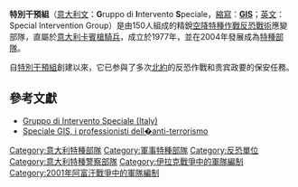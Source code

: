 {{multiple issues|
{{dead end|time=2014-05-19T01:30:31+00:00}}
{{unreferenced|time=2014-05-19T01:30:31+00:00}}
{{roughtranslation|time=2014-05-19T01:30:31+00:00}}
}}
{{NoteTA
|G1=Firearms
|G2=Military
|G3=長度單位
|G4=地區用語
|G5=地名
}}
{{About|意大利的一个特种部队|“'''GIS'''”的其他含义|GIS (消歧义)}}
{{Infobox law enforcement agency
|unit_name= 特別干預組
|image=[[Image:G.I.S._-_Gruppo_di_Intervento_Speciale_-_Stemma.png|200px]]
|caption= 特別干預組的官方徽章
|country= [[意大利|意大利]]
|type= [[特種部隊|特種部隊]]
|branch= [[卡賓槍騎兵|卡賓槍騎兵]]
|dates= 1977年—
|specialization= [[反恐|反恐]]、[[特種作戰|特種作戰]]
|command_structure=
|size=
|current_commander= {{en-link|Gianluca Feroce}}[[上校|上校]]
|garrison=
|ceremonial_chief=
|nickname= GIS, Teste di cuoio ("Leatherheads")
|motto=
|colors=
|march=
|mascot=
|battles=
|anniversaries=
|decorations=
}}
'''特別干預組'''（[[意大利文|意大利文]]：'''G'''ruppo di '''I'''ntervento '''S'''peciale，[[縮寫|縮寫]]：'''[[特別干預組|GIS]]'''；[[英文|英文]]：Special Intervention Group）是由150人組成的精銳[[空降部隊|空降]][[特種作戰|特種作戰]][[反恐|反恐]][[戰術|戰術]]應變部隊，直屬於[[意大利|意大利]][[卡賓槍騎兵|卡賓槍騎兵]]，成立於1977年，並在2004年發展成為[[特種部隊|特種部隊]]。

自[[特別干預組|特別干預組]]創建以來，它已参與了多次[[北大西洋公約組織|北約]]的反恐作戰和贵宾政要的保安任務。

==參考文獻==
*[https://web.archive.org/web/20140522161940/http://discoverelitepolice.com/2011/10/gruppo-di-intervento-speciale-italy/ Gruppo di Intervento Speciale (Italy)]
*[https://web.archive.org/web/20110821052932/http://www.paginedidifesa.it/2008/ranaldo_081013.1.html Speciale GIS, i professionisti dell�anti-terrorismo]

[[Category:意大利特種部隊|Category:意大利特種部隊]]
[[Category:軍事特種部隊|Category:軍事特種部隊]]
[[Category:反恐單位|Category:反恐單位]]
[[Category:意大利特種警察部隊|Category:意大利特種警察部隊]]
[[Category:伊拉克戰爭中的軍隊編制|Category:伊拉克戰爭中的軍隊編制]]
[[Category:2001年阿富汗戰爭中的軍隊編制|Category:2001年阿富汗戰爭中的軍隊編制]]